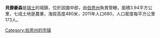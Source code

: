'''貝滕豪森'''是[[瑞士|瑞士]]的城鎮，位於該國中部，由[[伯恩州|伯恩州]]負責管轄，面積3.94平方公里，七成土地是農業，海拔高度480米，2011年人口680，人口密度每平方公里173人。

{{Switzerland-geo-stub}}
[[Category:伯恩州的市镇|Category:伯恩州的市镇]]